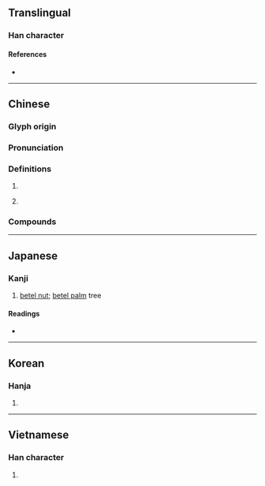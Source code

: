 {{also|梹|槟}}
{{character info}}
==Translingual==

===Han character===
{{Han char|rn=75|rad=木|as=14|sn=18|four=43986|canj=DJMC|ids=⿰木賓}}

====References====
* {{Han ref|kx=0558.360|dkj=15734|dj=0948.080|hdz=21310.090|uh=6AB3|ud=27315|bh=C262|bd=49762}}

----

==Chinese==
{{zh-forms|s=槟}}

===Glyph origin===
{{Han etym}}

===Pronunciation===
{{zh-pron
|m=bīn,bīng,1nb=standard in Mainland for some senses; standard in Taiwan,2nb=standard in Mainland for most senses; variant in Taiwan
|m_note=bīn - standard in Mainland in {{zh-l|香檳}} and {{zh-l|檳子}}
|c=ban1
|mn=xm,qz,kh,tp,zz,tc,hc,yl,lk,sx,km,mg:pin/zz,tn:pun
|mc=y
|oc=y
|cat=n
}}

===Definitions===
{{zh-hanzi}}

# {{n-g|Only used in [[compound]]s.}}
# {{zh-short|檳城|[[Penang]], [[Malaysia]]}}
#: {{zh-x|檳 市廳|}}

===Compounds===
{{zh-der|檳榔|檳榔西施|檳城|香檳|檳子|檳椥|香檳酒|馬檳榔|雞檳|檳樹|香檳集市|檳榔嶼|檳榔攤}}

----

==Japanese==

===Kanji===
{{ja-kanji|grade=|rs=木14}}

# [[betel nut]]; [[betel palm]] tree

====Readings====
* {{ja-readings|on=[[びん]] (bin), [[ひん]] (hin)|kun=[[びんろうし]] (binroushi)}}

----

==Korean==

===Hanja===
{{ko-hanja|hangeul=빈|eumhun=|rv=bin|mr=pin|y=pin}}

# {{rfdef|ko|sort=木14}}

----

==Vietnamese==

===Han character===
{{vi-hantu|[[tân]]|rs=木14}}

# {{rfdef|vi|sort=木14}}